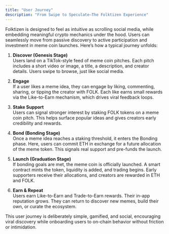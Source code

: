 ```yaml
---
title: "User Journey"
description: "From Swipe to Speculate—The Folktizen Experience"
---
```


Folktizen is designed to feel as intuitive as scrolling social media, while embedding meaningful crypto mechanics under the hood. Users can seamlessly move from passive discovery to active participation and investment in meme coin launches. Here’s how a typical journey unfolds:

1. **Discover (Genesis Stage)** \
  Users land on a TikTok-style feed of meme coin pitches. Each pitch includes a short video or image, a title, a description, and creator details. Users swipe to browse, just like social media.

2. **Engage** \
  If a user likes a meme idea, they can engage by liking, commenting, sharing, or tipping the creator with FOLK. Each like earns small rewards via the Like-to-Earn mechanism, which drives viral feedback loops.

3. **Stake Support** \
  Users can signal stronger interest by staking FOLK tokens on a meme coin pitch. This helps surface popular ideas and gives creators early credibility and rewards.

4. **Bond (Bonding Stage)** \
  Once a meme idea reaches a staking threshold, it enters the Bonding phase. Here, users can commit ETH in exchange for a future allocation of the meme token. This signals real support and pre-funds the launch.

5. **Launch (Graduation Stage)** \
  If bonding goals are met, the meme coin is officially launched. A smart contract mints the token, liquidity is added, and trading begins. Early supporters receive their allocations, and creators are rewarded in ETH and FOLK.

6. **Earn & Repeat** \
  Users earn Like-to-Earn and Trade-to-Earn rewards. Their in-app reputation grows. They can return to discover new memes, build their own, or curate the ecosystem.

This user journey is deliberately simple, gamified, and social, encouraging viral discovery while onboarding users to on-chain behavior without friction or intimidation.
